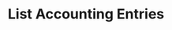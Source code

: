---
title: 'List Accounting Entries'
description: 'List Accounting Entries'
openapi: "/openapi/openapi.yaml GET /accountingentries/{companyId}"
---